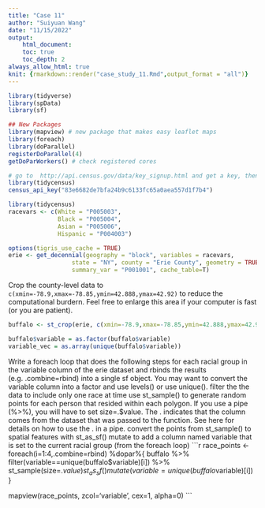 ```yaml
---
title: "Case 11"
author: "Suiyuan Wang"
date: "11/15/2022"
output: 
    html_document:
    toc: true
    toc_depth: 2
always_allow_html: true
knit: {rmarkdown::render("case_study_11.Rmd",output_format = "all")}
---
```


```r
library(tidyverse)
library(spData)
library(sf)

## New Packages
library(mapview) # new package that makes easy leaflet maps
library(foreach)
library(doParallel)
registerDoParallel(4)
getDoParWorkers() # check registered cores
```


```r
# go to  http://api.census.gov/data/key_signup.html and get a key, then run the line below with your key.  Don't push your key to github!
library(tidycensus)
census_api_key("83e6682de7bfa24b9c6133fc65a0aea557d1f7b4")
```

```r
library(tidycensus)
racevars <- c(White = "P005003", 
              Black = "P005004", 
              Asian = "P005006", 
              Hispanic = "P004003")

options(tigris_use_cache = TRUE)
erie <- get_decennial(geography = "block", variables = racevars, 
                  state = "NY", county = "Erie County", geometry = TRUE,
                  summary_var = "P001001", cache_table=T) 
```

Crop the county-level data to `c(xmin=-78.9,xmax=-78.85,ymin=42.888,ymax=42.92)` to reduce the computational burdern. Feel free to enlarge this area if your computer is fast (or you are patient).

```r
buffalo <- st_crop(erie, c(xmin=-78.9,xmax=-78.85,ymin=42.888,ymax=42.92))

buffalo$variable = as.factor(buffalo$variable)
variable_vec = as.array(unique(buffalo$variable))
```
Write a foreach loop that does the following steps for each racial group in the variable column of the erie dataset and rbinds the results (e.g. .combine=rbind) into a single sf object. You may want to convert the variable column into a factor and use levels() or use unique().
filter the the data to include only one race at time
use st_sample() to generate random points for each person that resided within each polygon. If you use a pipe (%>%), you will have to set size=.$value. The . indicates that the column comes from the dataset that was passed to the function. See here for details on how to use the . in a pipe.
convert the points from st_sample() to spatial features with st_as_sf()
mutate to add a column named variable that is set to the current racial group (from the foreach loop)
```r
race_points <- foreach(i=1:4,.combine=rbind) %dopar%{
  buffalo %>% 
  filter(variable==unique(buffalo$variable)[i]) %>%
  st_sample(size=.$value) %>% 
  st_as_sf() %>%
  mutate(variable = unique(buffalo$variable)[i])
  }

mapview(race_points, zcol='variable', cex=1, alpha=0)
```
